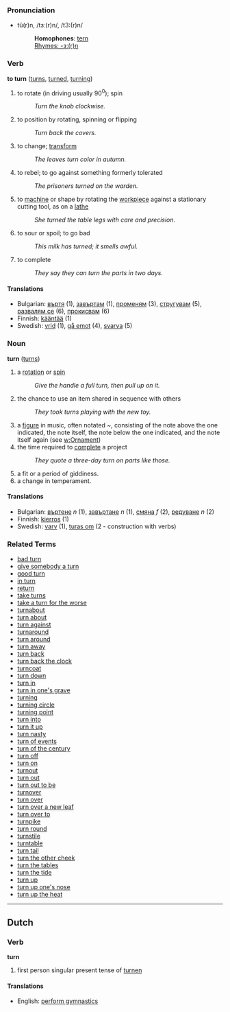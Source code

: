 ===Pronunciation===
*tû(r)n, /tɜː(r)n/, /t3:(r)n/
*:'''Homophones''': [[tern]]
*:[[Rhymes:English:-ɜː(r)n|Rhymes: -ɜː(r)n]]

=== Verb ===
'''to turn''' ([[turns]], [[turned]], [[turning]])

# to rotate (in driving usually 90<sup>0</sup>); spin 
#: ''Turn the knob clockwise.''
# to position by rotating, spinning or flipping
#: ''Turn back the covers.''
# to change; [[transform]]
#: ''The leaves turn color in autumn.''
# to rebel; to go against something formerly tolerated
#: ''The prisoners turned on the warden.''
# to [[machine]] or shape by rotating the [[workpiece]] against a stationary cutting tool, as on a [[lathe]]
#: ''She turned the table legs with care and precision.''
# to sour or spoil; to go bad
#: ''This milk has turned; it smells awful.''
# to complete
#: ''They say they can turn the parts in two days.''

==== Translations ====
*Bulgarian: [[въртя]] (1), [[завъртам]] (1), [[променям]] (3), [[стругувам]] (5), [[развалям се]] (6), [[прокисвам]] (6)
*Finnish: [[kääntää]] (1)
*Swedish: [[vrid]] (1), [[gå emot]] (4), [[svarva]] (5)
=== Noun ===
'''turn''' ([[turns]])

# a [[rotate|rotation]] or [[spin]]
#:''Give the handle a full turn, then pull up on it.''
# the chance to use an item shared in sequence with others
#: ''They took turns playing with the new toy.''
# a [[figure]] in music, often notated ''~'', consisting of the note above the one indicated, the note itself, the note below the one indicated, and the note itself again (see [[w:Ornament]])
# the time required to [[complete]] a project
#: ''They quote a three-day turn on parts like those.''
# a fit or a period of giddiness.
# a change in temperament.

==== Translations ====
*Bulgarian: [[въртене]] ''n'' (1), [[завъртане]] ''n'' (1), [[смяна]] ''f'' (2), [[редуване]] ''n'' (2)
*Finnish: [[kierros]] (1)
*Swedish: [[varv]] (1), [[turas om]] (2 - construction with verbs)

=== Related Terms ===
*[[bad turn]]
*[[give somebody a turn]]
*[[good turn]]
*[[in turn]]
*[[return]]
*[[take turns]]
*[[take a turn for the worse]]
*[[turnabout]]
*[[turn about]]
*[[turn against]]
*[[turnaround]]
*[[turn around]]
*[[turn away]]
*[[turn back]]
*[[turn back the clock]]
*[[turncoat]]
*[[turn down]]
*[[turn in]]
*[[turn in one's grave]]
*[[turning]]
*[[turning circle]]
*[[turning point]]
*[[turn into]]
*[[turn it up]]
*[[turn nasty]]
*[[turn of events]]
*[[turn of the century]]
*[[turn off]]
*[[turn on]]
*[[turnout]]
*[[turn out]]
*[[turn out to be]]
*[[turnover]]
*[[turn over]]
*[[turn over a new leaf]]
*[[turn over to]]
*[[turnpike]]
*[[turn round]]
*[[turnstile]]
*[[turntable]]
*[[turn tail]]
*[[turn the other cheek]]
*[[turn the tables]]
*[[turn the tide]]
*[[turn up]]
*[[turn up one's nose]]
*[[turn up the heat]]

----
==Dutch==
===Verb===
'''turn'''

# first person singular present tense of [[turnen]]

====Translations====
*English: [[perform gymnastics]]